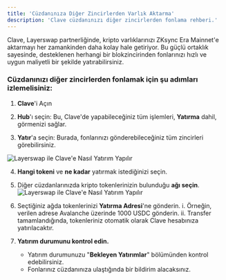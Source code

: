 ```yaml
---
title: 'Cüzdanınıza Diğer Zincirlerden Varlık Aktarma'
description: 'Clave cüzdanınızı diğer zincirlerden fonlama rehberi.'
---
```


Clave, Layerswap partnerliğinde, kripto varlıklarınızı ZKsync Era Mainnet'e aktarmayı her zamankinden daha kolay hale getiriyor. Bu güçlü ortaklık sayesinde, desteklenen herhangi bir blokzincirinden fonlarınızı hızlı ve uygun maliyetli bir şekilde yatırabilirsiniz.

### Cüzdanınızı diğer zincirlerden fonlamak için şu adımları izlemelisiniz:

1. **Clave**'i Açın

2. **Hub**'ı seçin: Bu, Clave'de yapabileceğiniz tüm işlemleri, **Yatırma** dahil, görmenizi sağlar.

3. **Yatır**'a seçin: Burada, fonlarınızı gönderebileceğiniz tüm zincirleri görebilirsiniz.

![Layerswap ile Clave'e Nasıl Yatırım Yapılır](./images/layerswap1.png)

4. **Hangi tokeni** ve **ne kadar** yatırmak istediğinizi seçin.

5. Diğer cüzdanlarınızda kripto tokenlerinizin bulunduğu **ağı seçin**.
![Layerswap ile Clave'e Nasıl Yatırım Yapılır](./images/layerswap2.png)

6. Seçtiğiniz ağda tokenlerinizi **Yatırma Adresi**'ne gönderin.
    i. Örneğin, verilen adrese Avalanche üzerinde 1000 USDC gönderin.
    ii. Transfer tamamlandığında, tokenleriniz otomatik olarak Clave hesabınıza yatırılacaktır.
7. **Yatırım durumunu kontrol edin.**
    - Yatırım durumunuzu "**Bekleyen Yatırımlar**" bölümünden kontrol edebilirsiniz.
    - Fonlarınız cüzdanınıza ulaştığında bir bildirim alacaksınız.

